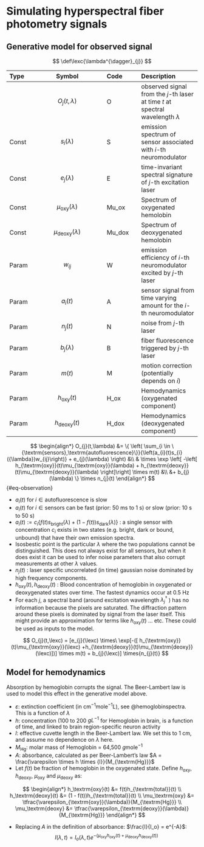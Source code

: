 # Simulating hyperspectral fiber photometry signals

## Generative model for observed signal
$$
\def\lexc{\lambda^{\dagger}_{j}}
$$

|Type  | Symbol              | Code     | Description     |
|:-----|:-------------------:|:---------|:----------------|
|      | $O_{j}(t,\lambda)$  | O        | observed signal from the $j$-th laser at time $t$ at spectral wavelength $\lambda$  | 
|Const | $s_{i}(\lambda)$    | S        | emission spectrum of sensor associated with $i$-th neuromodulator                   | 
|Const | $e_{j}(\lambda)$    | E        | time-invariant spectral signature of $j$-th excitation laser                        | 
|Const | $\mu_\textrm{oxy}(\lambda)$   | Mu_ox  | Spectrum of oxygenated hemolobin                                            |
|Const | $\mu_\textrm{deoxy}(\lambda)$ | Mu_dox | Spectrum of deoxygenated hemolobin                                          |
|Param | $w_{ij}$              | W        | emission efficiency of $i$-th neuromodulator excited by $j$-th laser              | 
|Param | $a_{i}(t)$            | A        | sensor signal from time varying amount for the $i$-th neuromodulator              | 
|Param | $n_{j}(t)$            | N        | noise from $j$-th laser                                                           | 
|Param | $b_{j}(\lambda)$      | B        | fiber fluorescence triggered by $j$-th laser                                      | 
|Param | $m(t)$                | M        | motion correction (potentially depends on $i$)                                    | 
|Param | $h_\textrm{oxy}(t)$   | H_ox     | Hemodynamics (oxygenated component)                                               |
|Param | $h_\textrm{deoxy}(t)$ | H_dox    | Hemodynamics (deoxygenated component)                                             |

$$
\begin{align*}
O_{j}(t,\lambda)  &= \{ \left( \sum_{i \in \{\textrm{sensors},\textrm{autofluorescence}\}}{\left(a_{i}(t)s_{i}({\lambda})w_{ij}\right)} + e_{j}(\lambda) \right) &\\
& \times \exp \left[ -\left[ h_{\textrm{oxy}}(t)\mu_{\textrm{oxy}}(\lambda)
+ h_{\textrm{deoxy}}(t)\mu_{\textrm{deoxy}}(\lambda) \right]\right] \times m(t) &\\
&+ b_{j}(\lambda) \} \times n_{j}(t)
\end{align*}
$${#eq-observation}

- $a_{i}(t)$ for  $i \in \textrm{autofluorescence}$ is slow
- $a_{i}(t)$ for  $i \in \textrm{sensors}$ can be fast (prior: 50 ms to 1 s) or slow (prior: 10 s to 50 s)
- $a_{i}(t) := c_{i}\{f(t)s_\textrm{bright}(\lambda) + (1-f(t))s_\textrm{dark}(\lambda)\}$ : a single sensor with concentration $c_i$ exists in two states (e.g. bright, dark or bound, unbound) that have their own emission spectra. 
- Isosbestic point is the particular $\lambda$ where the two populations cannot be distinguished. This does not always exist for all sensors, but when it does exist it can be used to infer noise parameters that also corrupt measurements at other $\lambda$ values.
- $n_{j}(t)$ : laser specific uncorrelated (in time) gaussian noise dominated by high frequency components.
- $h_{\textrm{oxy}}(t), h_{\textrm{deoxy}}(t)$ : Blood concentration of hemoglobin in oxygenated or deoxygenated states over time. The fastest dynamics occur at 0.5 Hz
- For each $j$, a spectral band (around excitation wavelength $\lambda^{\dagger}_{j}$ ) has no information because the pixels are saturated. The diffraction pattern around these pixels is dominated by signal from the laser itself. This might provide an approximation for terms like $h_{\textrm{oxy}}(t)$ ... etc. These could be used as inputs to the model.


$$
O_{j}(t,\lexc) = [e_{j}(\lexc) \times\ \exp[-([
h_{\textrm{oxy}}(t)\mu_{\textrm{oxy}}(\lexc)
+h_{\textrm{deoxy}}(t)\mu_{\textrm{deoxy}}(\lexc)])] \times m(t) + b_{j}(\lexc)] \times{n_{j}(t)}
$$


## Model for hemodynamics

Absorption by hemoglobin corrupts the signal. The Beer-Lambert law is used to model this effect in the generative model above. 

 - $\varepsilon$: extinction coefficient (in $\textrm{cm}^{-1}\textrm{mole}^{-1}{L}$), see @hemoglobinspectra. This is a function of $\lambda$ 
 - $h$: concentration (100 to 200 $gL^{-1}$ for Hemoglobin in brain, is a function of time, and linked to brain region-specific neuron activity
 - $l$: effective cuvette length in the Beer-Lambert law. We set this to 1 $\textrm{cm}$, and assume no dependence on $\lambda$ here. 
 - $M_{\textrm{Hg}}$: molar mass of Hemoglobin = 64,500 $g\textrm{mole}^{-1}$
 - $A$: absorbance, calculated as per Beer-Lambert's law $A = \frac{\varepsilon \times h \times {l}}{M_{\textrm{Hg}}}$
 - Let $f(t)$ be fraction of hemoglobin in the oxygenated state. Define $h_{\textrm{oxy}}$, $h_{\textrm{deoxy}}$, $\mu_\textrm{oxy}$ and $\mu_\textrm{deoxy}$ as:

$$
\begin{align*}
h_\textrm{oxy}(t) &= f(t)h_{\textrm{total}}(t) \\
h_\textrm{deoxy}(t) &= (1 - f(t))h_{\textrm{total}}(t) \\
\mu_\textrm{oxy} &= \tfrac{\varepsilon_{\textrm{oxy}}(\lambda)}{M_{\textrm{Hg}}} \\
\mu_\textrm{deoxy} &= \tfrac{\varepsilon_{\textrm{deoxy}}(\lambda)}{M_{\textrm{Hg}}}
\end{align*}
$$

 - Replacing $A$ in the definition of absorbance: $\frac{I}{I_o} = e^{-A}$: 
$$
I(\lambda, t) = I_o(\lambda, t) e^{-(\mu_{\textrm{oxy}}h_{\textrm{oxy}}(t) + \mu_{\textrm{deoxy}}h_{\textrm{deoxy}}(t))}
$$